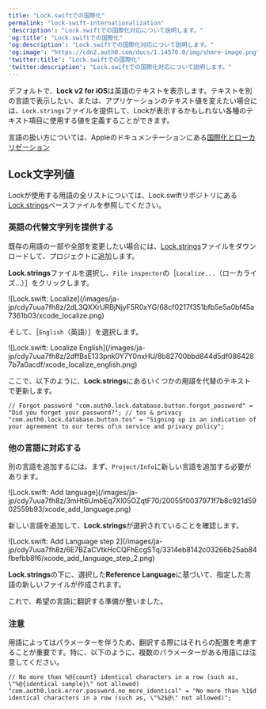 ---
title: "Lock.swiftでの国際化"
permalink: "lock-swift-internationalization"
'description': "Lock.swiftでの国際化対応について説明します。"
'og:title': "Lock.swiftでの国際化"
'og:description': "Lock.swiftでの国際化対応について説明します。"
'og:image': "https://cdn2.auth0.com/docs/1.14576.0/img/share-image.png"
'twitter:title': "Lock.swiftでの国際化"
'twitter:description': "Lock.swiftでの国際化対応について説明します。"
---

デフォルトで、**Lock v2 for iOS**は英語のテキストを表示します。テキストを別の言語で表示したい、または、アプリケーションのテキスト値を変えたい場合には、`Lock.strings`ファイルを提供して、Lockが表示するかもしれない各種のテキスト項目に使用する値を定義することができます。

言語の扱い方については、Appleのドキュメンテーションにある[国際化とローカリゼーション](https://developer.apple.com/library/content/documentation/MacOSX/Conceptual/BPInternational/Introduction/Introduction.html#//apple_ref/doc/uid/10000171i-CH1-SW1)

## Lock文字列値

Lockが使用する用語の全リストについては、Lock.swiftリポジトリにある[Lock.strings](https://raw.githubusercontent.com/auth0/Lock.swift/master/Lock/Base.lproj/Lock.strings)ベースファイルを参照してください。

### 英語の代替文字列を提供する

既存の用語の一部や全部を変更したい場合には、[Lock.strings](https://raw.githubusercontent.com/auth0/Lock.swift/master/Lock/Base.lproj/Lock.strings)ファイルをダウンロードして、プロジェクトに追加します。

**Lock.strings**ファイルを選択し、`File inspector`の［`Localize...`（ローカライズ...）］をクリックします。

<Frame>![Lock.swift: Localize](/images/ja-jp/cdy7uua7fh8z/2dL3QXXrURBjNjyF5R0xYG/68cf0217f351bfb5e5a0bf45a7361b03/xcode_localize.png)</Frame>

そして、［`English`（英語）］を選択します。

<Frame>![Lock.swift: Localize English](/images/ja-jp/cdy7uua7fh8z/2dffBsE133pnk0Y7Y0nxHU/8b82700bbd844d5df0864287b7a0acdf/xcode_localize_english.png)</Frame>

ここで、以下のように、**Lock.strings**にあるいくつかの用語を代替のテキストで更新します。

`// Forgot password
"com.auth0.lock.database.button.forgot_password" = "Did you forget your password?";
// tos & privacy
"com.auth0.lock.database.button.tos" = "Signing up is an indication of your agreement to our terms of\n service and privacy policy";`

### 他の言語に対応する

別の言語を追加するには、まず、`Project/Info`に新しい言語を追加する必要があります。

<Frame>![Lock.swift: Add language](/images/ja-jp/cdy7uua7fh8z/3mHt6UmbEq7Xl05OZqtF70/20055f0037971f7b8c921d5902559b93/xcode_add_language.png)</Frame>

新しい言語を追加して、**Lock.strings**が選択されていることを確認します。

<Frame>![Lock.swift: Add Language step 2](/images/ja-jp/cdy7uua7fh8z/6E7BZaCVtkHcCQFhEcgSTq/3314eb8142c03266b25ab84fbefbb8f6/xcode_add_language_step_2.png)</Frame>

**Lock.strings**の下に、選択した**Reference Language**に基づいて、指定した言語の新しいファイルが作成されます。

これで、希望の言語に翻訳する準備が整いました。

### 注意

用語によってはパラメーターを伴うため、翻訳する際にはそれらの配置を考慮することが重要です。特に、以下のように、複数のパラメーターがある用語には注意してください。

`// No more than %@{count} identical characters in a row (such as, \"%@{identical sample}\" not allowed)
"com.auth0.lock.error.password.no_more_identical" = "No more than %1$d identical characters in a row (such as, \"%2$@\" not allowed)";`